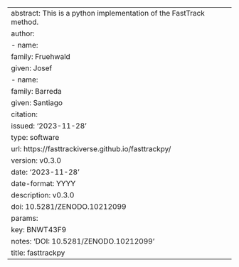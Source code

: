 ---
abstract: This is a python implementation of the FastTrack method.
author:
- name:
    family: Fruehwald
    given: Josef
- name:
    family: Barreda
    given: Santiago
citation:
  issued: '2023-11-28'
  type: software
  url: https://fasttrackiverse.github.io/fasttrackpy/
  version: v0.3.0
date: '2023-11-28'
date-format: YYYY
description: v0.3.0
doi: 10.5281/ZENODO.10212099
params:
  key: BNWT43F9
  notes: 'DOI: 10.5281/ZENODO.10212099'
title: fasttrackpy
---